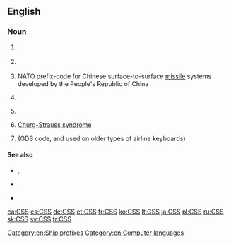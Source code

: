 ==English==
{{wikipedia|CSS (disambiguation)}}

===Noun===
{{en-noun|?}}

# {{lb|en|web design}} {{initialism of|w:Cascading Style Sheets|Cascading Style Sheets|lang=en}}
# {{lb|en|media|DVD}} {{initialism of|w:Content Scramble System|Content Scramble System|lang=en}}
# {{lb|en|military|rocketry}} NATO prefix-code for Chinese surface-to-surface [[missile]] systems developed by the People's Republic of China
# {{lb|en|nautical}} {{initialism of|Canadian Survey Ship|lang=en}} {{gloss|The designation for a survey ship operated by the Canadian Hydrographic Service}}
# {{lb|en|historical|nautical|military}} {{initialism of|Confederate States Ship|lang=en}} {{gloss|The designation for a commissioned warship operated by the [[Confederate States]] Navy}}
# {{lb|en|medicine}} [[Churg-Strauss syndrome]]
# {{lb|en|aviation|travel}} (GDS code, and used on older types of airline keyboards) {{initialism of|change segment status|lang=en}} 
====See also====
* {{sense|Canada}} {{l|en|HMCS}}, {{l|en|CCGS}}
* {{sense|Confederate States of America}} {{l|en|USS}}
* {{sense|NATO}} {{l|en|SS}}

[[Category:en:Ship prefixes]]
[[Category:en:Computer languages]]

[[ca:CSS]]
[[cs:CSS]]
[[de:CSS]]
[[et:CSS]]
[[fr:CSS]]
[[ko:CSS]]
[[lt:CSS]]
[[ja:CSS]]
[[pl:CSS]]
[[ru:CSS]]
[[sk:CSS]]
[[sv:CSS]]
[[tr:CSS]]